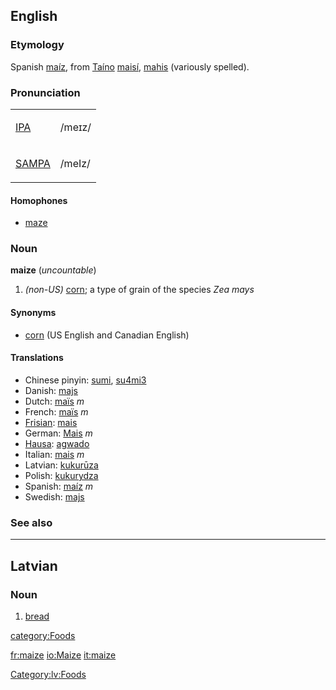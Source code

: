 ==English==

===Etymology===
Spanish [[maíz]], from [[w:Taíno|Taíno]] [[maisí]], [[mahis]] (variously spelled). 

===Pronunciation===
{| border=1 cellpadding=5
| [[w:IPA|IPA]] || /meɪz/
|-
| [[w:SAMPA|SAMPA]] || /meIz/
|}

====Homophones====
*[[maze]]

===Noun===
'''maize''' (''uncountable'')
# ''(non-US)'' [[corn]]; a type of grain of the species ''Zea mays''

====Synonyms====
*[[corn]] (US English and Canadian English)

====Translations====
*Chinese pinyin: [[sumi]], [[su4mi3]]
*Danish: [[majs]]
*Dutch: [[maïs]] ''m''
*French: [[maïs]] ''m''
*[[Frisian]]: [[mais]]
*German: [[Mais]] ''m''
*[[Hausa]]: [[agwado]]
*Italian: [[mais]] ''m''
*Latvian: [[kukurūza]]
*Polish: [[kukurydza]]
*Spanish: [[maíz]] ''m''
*Swedish: [[majs]]

===See also===
{{Wikipedia}}


----
==Latvian==
===Noun===
#[[bread]]

[[category:Foods]]
[[Category:lv:Foods]]

[[fr:maize]]
[[io:Maize]]
[[it:maize]]